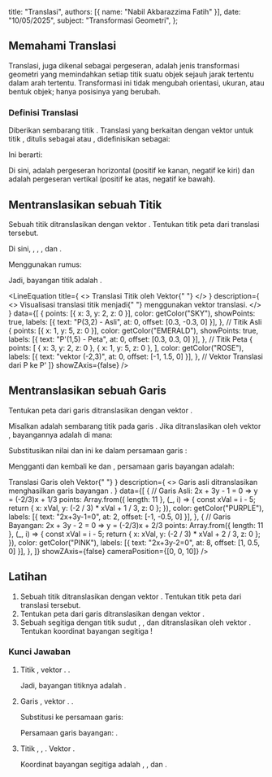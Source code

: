 
  title: "Translasi",
  authors: [{ name: "Nabil Akbarazzima Fatih" }],
  date: "10/05/2025",
  subject: "Transformasi Geometri",
};

## Memahami Translasi

Translasi, juga dikenal sebagai pergeseran, adalah jenis transformasi geometri yang memindahkan setiap titik suatu objek sejauh jarak tertentu dalam arah tertentu. Transformasi ini tidak mengubah orientasi, ukuran, atau bentuk objek; hanya posisinya yang berubah.

### Definisi Translasi

Diberikan sembarang titik <InlineMath math="P(x,y)" />. Translasi yang berkaitan dengan vektor <InlineMath math="\begin{pmatrix} a \\ b \end{pmatrix}" /> untuk titik <InlineMath math="P(x,y)" />, ditulis sebagai <InlineMath math="T_{(a,b)}(x,y)" /> atau <InlineMath math="\tau_{(a,b)}(x,y)" />, didefinisikan sebagai:

<BlockMath math="P'(x',y') = (x+a, y+b)" />

Ini berarti:

<div className="flex flex-col gap-4">
  <BlockMath math="x' = x + a" />
  <BlockMath math="y' = y + b" />
</div>

Di sini, <InlineMath math="a" /> adalah pergeseran horizontal (positif ke kanan, negatif ke kiri) dan <InlineMath math="b" /> adalah pergeseran vertikal (positif ke atas, negatif ke bawah).

## Mentranslasikan sebuah Titik

Sebuah titik <InlineMath math="(3,2)" /> ditranslasikan dengan vektor <InlineMath math="\begin{pmatrix} -2 \\ 3 \end{pmatrix}" />. Tentukan titik peta dari translasi tersebut.

Di sini, <InlineMath math="x=3" />, <InlineMath math="y=2" />, <InlineMath math="a=-2" />, dan <InlineMath math="b=3" />.

Menggunakan rumus:

<div className="flex flex-col gap-4">
  <BlockMath math="x' = x + a = 3 + (-2) = 1" />
  <BlockMath math="y' = y + b = 2 + 3 = 5" />
</div>

Jadi, bayangan titik <InlineMath math="(3,2)" /> adalah <InlineMath math="(1,5)" />.

<LineEquation
  title={
    <>
      Translasi Titik <InlineMath math="P(3,2)" /> oleh Vektor{" "}
      <InlineMath math="\begin{pmatrix} -2 \\ 3 \end{pmatrix}" />
    </>
  }
  description={
    <>
      Visualisasi translasi titik <InlineMath math="P(3,2)" /> menjadi{" "}
      <InlineMath math="P'(1,5)" /> menggunakan vektor translasi.
    </>
  }
  data={[
    {
      points: [{ x: 3, y: 2, z: 0 }],
      color: getColor("SKY"),
      showPoints: true,
      labels: [{ text: "P(3,2) - Asli", at: 0, offset: [0.3, -0.3, 0] }],
    }, // Titik Asli
    {
      points: [{ x: 1, y: 5, z: 0 }],
      color: getColor("EMERALD"),
      showPoints: true,
      labels: [{ text: "P'(1,5) - Peta", at: 0, offset: [0.3, 0.3, 0] }],
    }, // Titik Peta
    {
      points: [
        { x: 3, y: 2, z: 0 },
        { x: 1, y: 5, z: 0 },
      ],
      color: getColor("ROSE"),
      labels: [{ text: "vektor (-2,3)", at: 0, offset: [-1, 1.5, 0] }],
    }, // Vektor Translasi dari P ke P'
  ]}
  showZAxis={false}
/>

## Mentranslasikan sebuah Garis

Tentukan peta dari garis <InlineMath math="l \equiv 2x + 3y - 1 = 0" /> ditranslasikan dengan vektor <InlineMath math="\begin{pmatrix} -1 \\ 1 \end{pmatrix}" />.

Misalkan <InlineMath math="P(x,y)" /> adalah sembarang titik pada garis <InlineMath math="l" />. Jika ditranslasikan oleh vektor <InlineMath math="\begin{pmatrix} -1 \\ 1 \end{pmatrix}" />, bayangannya adalah <InlineMath math="P'(x',y')" /> di mana:

<div className="flex flex-col gap-4">
  <BlockMath math="x' = x + (-1) = x - 1 \implies x = x' + 1" />
  <BlockMath math="y' = y + 1 \implies y = y' - 1" />
</div>

Substitusikan nilai <InlineMath math="x" /> dan <InlineMath math="y" /> ini ke dalam persamaan garis <InlineMath math="l" />:

<div className="flex flex-col gap-4">
  <BlockMath math="2(x' + 1) + 3(y' - 1) - 1 = 0" />
  <BlockMath math="2x' + 2 + 3y' - 3 - 1 = 0" />
  <BlockMath math="2x' + 3y' - 2 = 0" />
</div>

Mengganti <InlineMath math="x'" /> dan <InlineMath math="y'" /> kembali ke <InlineMath math="x" /> dan <InlineMath math="y" />, persamaan garis bayangan <InlineMath math="l'" /> adalah:

<div className="flex flex-col gap-4">
  <BlockMath math="2x + 3y - 2 = 0" />
  <LineEquation
    title={
      <>
        Translasi Garis <InlineMath math="2x+3y-1=0" /> oleh Vektor{" "}
        <InlineMath math="\begin{pmatrix} -1 \\ 1 \end{pmatrix}" />
      </>
    }
    description={
      <>
        Garis asli <InlineMath math="2x+3y-1=0" /> ditranslasikan menghasilkan
        garis bayangan <InlineMath math="2x+3y-2=0" />.
      </>
    }
    data={[
      {
        // Garis Asli: 2x + 3y - 1 = 0  => y = (-2/3)x + 1/3
        points: Array.from({ length: 11 }, (_, i) => {
          const xVal = i - 5;
          return { x: xVal, y: (-2 / 3) * xVal + 1 / 3, z: 0 };
        }),
        color: getColor("PURPLE"),
        labels: [{ text: "2x+3y-1=0", at: 2, offset: [-1, -0.5, 0] }],
      },
      {
        // Garis Bayangan: 2x + 3y - 2 = 0 => y = (-2/3)x + 2/3
        points: Array.from({ length: 11 }, (_, i) => {
          const xVal = i - 5;
          return { x: xVal, y: (-2 / 3) * xVal + 2 / 3, z: 0 };
        }),
        color: getColor("PINK"),
        labels: [{ text: "2x+3y-2=0", at: 8, offset: [1, 0.5, 0] }],
      },
    ]}
    showZAxis={false}
    cameraPosition={[0, 0, 10]}
  />
</div>

## Latihan

1.  Sebuah titik <InlineMath math="(-4,4)" /> ditranslasikan dengan vektor <InlineMath math="\begin{pmatrix} -2 \\ -3 \end{pmatrix}" />. Tentukan titik peta dari translasi tersebut.
2.  Tentukan peta dari garis <InlineMath math="l' \equiv 5x - 2y + 3 = 0" /> ditranslasikan dengan vektor <InlineMath math="\begin{pmatrix} 2 \\ -1 \end{pmatrix}" />.
3.  Sebuah segitiga dengan titik sudut <InlineMath math="A(1,1)" />, <InlineMath math="B(4,1)" />, dan <InlineMath math="C(1,5)" /> ditranslasikan oleh vektor <InlineMath math="\begin{pmatrix} 2 \\ 3 \end{pmatrix}" />. Tentukan koordinat bayangan segitiga <InlineMath math="A'B'C'" />!

### Kunci Jawaban

1.  Titik <InlineMath math="(-4,4)" />, vektor <InlineMath math="\begin{pmatrix} -2 \\ -3 \end{pmatrix}" />. <InlineMath math="x=-4, y=4, a=-2, b=-3" />.

    <div className="flex flex-col gap-4">
      <BlockMath math="x' = -4 + (-2) = -6" />
      <BlockMath math="y' = 4 + (-3) = 1" />
    </div>

    Jadi, bayangan titiknya adalah <InlineMath math="(-6,1)" />.

2.  Garis <InlineMath math="5x - 2y + 3 = 0" />, vektor <InlineMath math="\begin{pmatrix} 2 \\ -1 \end{pmatrix}" />. <InlineMath math="a=2, b=-1" />.

    <div className="flex flex-col gap-4">
      <BlockMath math="x' = x + 2 \implies x = x' - 2" />
      <BlockMath math="y' = y - 1 \implies y = y' + 1" />
    </div>

    Substitusi ke persamaan garis:

    <div className="flex flex-col gap-4">
      <BlockMath math="5(x' - 2) - 2(y' + 1) + 3 = 0" />
      <BlockMath math="5x' - 10 - 2y' - 2 + 3 = 0" />
      <BlockMath math="5x' - 2y' - 9 = 0" />
    </div>

    Persamaan garis bayangan: <InlineMath math="5x - 2y - 9 = 0" />.

3.  Titik <InlineMath math="A(1,1)" />, <InlineMath math="B(4,1)" />, <InlineMath math="C(1,5)" />. Vektor <InlineMath math="\begin{pmatrix} 2 \\ 3 \end{pmatrix}" />.

    <div className="flex flex-col gap-4">
      <BlockMath math="A'(1+2, 1+3) = A'(3,4)" />
      <BlockMath math="B'(4+2, 1+3) = B'(6,4)" />
      <BlockMath math="C'(1+2, 5+3) = C'(3,8)" />
    </div>

    Koordinat bayangan segitiga adalah <InlineMath math="A'(3,4)" />, <InlineMath math="B'(6,4)" />, dan <InlineMath math="C'(3,8)" />.

